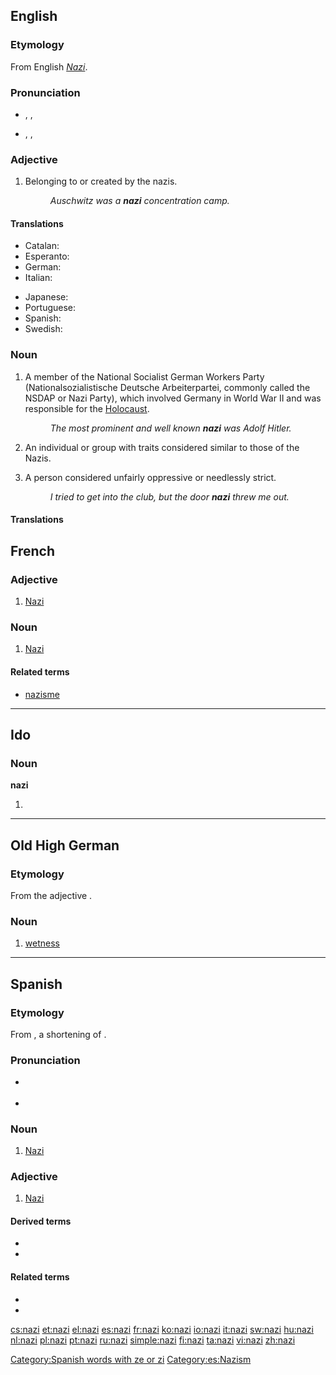 {{also|Nazi}}
==English==

===Etymology===
From English ''[[Nazi#English|Nazi]]''.

===Pronunciation===
* {{a|US}} {{enPR|ʹnătsē}}, {{IPA|/ˈnætsi/}}, {{X-SAMPA|/"n}tsi/}}
* {{a|UK}} {{enPR|ʹnätsē}}, {{IPA|/ˈnɑtsi/}}, {{X-SAMPA|/"nAtsi/}}

===Adjective===
{{en-adj}}

# Belonging to or created by the nazis.
#: ''Auschwitz was a '''nazi''' concentration camp.''

====Translations====
{{trans-top|belonging to or created by the nazis}}
* Catalan: {{t|ca|nazi}}
* Esperanto: {{t|eo|nazia}}
* German: {{t+|de|Nazi|m}}
* Italian: {{t+|it|nazista}}
{{trans-mid}}
* Japanese: {{t+|ja|ナチ}}
* Portuguese: {{t|pt|nazista|f}}
* Spanish: {{t+|es|nazi}}
* Swedish: {{t+|sv|nazist|c}}
{{trans-bottom}}

===Noun===
{{en-noun}}

# A member of the National Socialist German Workers Party (Nationalsozialistische Deutsche Arbeiterpartei, commonly called the NSDAP or Nazi Party), which involved Germany in World War II and was responsible for the [[Holocaust]].
#: ''The most prominent and well known '''nazi''' was Adolf Hitler.''
# {{slang}} An individual or group with traits considered similar to those of the Nazis.
# {{slang|usually|pejorative|see usage notes at [[Nazi#Usage notes|Nazi]]}} A person considered unfairly oppressive or needlessly strict.
#: ''I tried to get into the club, but the door '''nazi''' threw me out.''

====Translations====
{{trans-see|a member of the Nazi Party|Nazi}}

==French==

===Adjective===
{{fr-adj}}

# [[Nazi]]

===Noun===
{{fr-noun|m}}

# [[Nazi]]

====Related terms====
* [[nazisme]]

----

==Ido==

===Noun===
'''nazi'''

# {{plural of|nazo|lang=io}}

----

==Old High German==

===Etymology===
From the adjective {{term|naz|lang=goh}}.

===Noun===
{{goh-noun|head=nazī|g=f}}

# [[wetness]]

----

==Spanish==

===Etymology===
From {{etyl|de|es}} {{term|Nazi|lang=de}}, a shortening of {{term|Nationalsozialist|lang=de||[[National Socialist]]}}.

===Pronunciation===
* {{a|Castilian}} {{IPA|/ˈna.θi/|lang=es}}
* {{a|Others}} {{IPA|/ˈna.si/|lang=es}}

===Noun===
{{es-noun|mf}}

# [[Nazi]]

===Adjective===
{{es-adj}}

# [[Nazi]]

====Derived terms====
* {{l|es|nazismo|g=m}}
* {{l|es|neonazi}}

====Related terms====
* {{l|es|nacionalsocialismo}}
* {{l|es|nacionalsocialista}}

[[Category:Spanish words with ze or zi]]
[[Category:es:Nazism]]

[[cs:nazi]]
[[et:nazi]]
[[el:nazi]]
[[es:nazi]]
[[fr:nazi]]
[[ko:nazi]]
[[io:nazi]]
[[it:nazi]]
[[sw:nazi]]
[[hu:nazi]]
[[nl:nazi]]
[[pl:nazi]]
[[pt:nazi]]
[[ru:nazi]]
[[simple:nazi]]
[[fi:nazi]]
[[ta:nazi]]
[[vi:nazi]]
[[zh:nazi]]